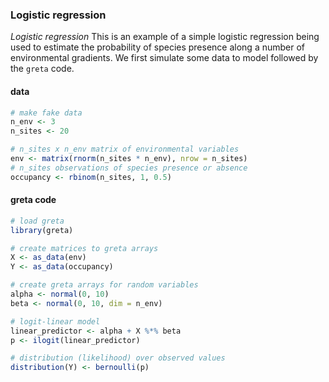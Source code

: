 ### Logistic regression

*Logistic regression* This is an example of a simple logistic regression being used to estimate the probability of species presence along a number of environmental gradients. We first simulate some data to model followed by the `greta` code.

#### data
```r
# make fake data
n_env <- 3
n_sites <- 20

# n_sites x n_env matrix of environmental variables
env <- matrix(rnorm(n_sites * n_env), nrow = n_sites) 
# n_sites observations of species presence or absence
occupancy <- rbinom(n_sites, 1, 0.5) 
```

#### greta code
```r
# load greta
library(greta)

# create matrices to greta arrays
X <- as_data(env)
Y <- as_data(occupancy)

# create greta arrays for random variables
alpha <- normal(0, 10)
beta <- normal(0, 10, dim = n_env)

# logit-linear model
linear_predictor <- alpha + X %*% beta
p <- ilogit(linear_predictor)

# distribution (likelihood) over observed values
distribution(Y) <- bernoulli(p)
```
